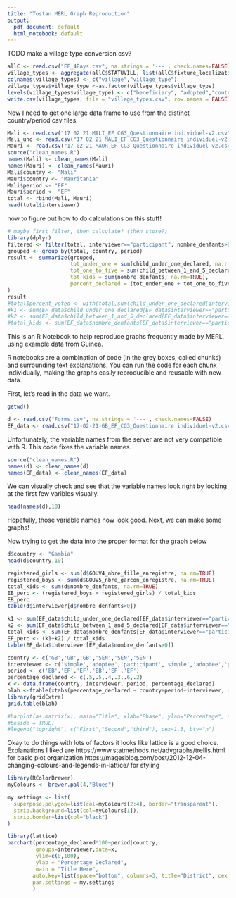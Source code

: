 ```yaml
---
title: "Tostan MERL Graph Reproduction"
output:
  pdf_document: default
  html_notebook: default
---
```


TODO
make a village type conversion csv?
```r
allC <- read.csv("EF_4Pays.csv", na.strings = '---', check.names=FALSE)
village_types <- aggregate(allC$STATUVILL, list(allC$fixture_localization.village), mean)
colnames(village_types) <- c("village","village_type")
village_types$village_type <-as.factor(village_types$village_type)
levels(village_types$village_type) <- c("beneficiary", "adopted","control")
write.csv(village_types, file = "village_types.csv", row.names = FALSE)
```
Now I need to get one large data frame to use from the distinct country/period csv files.
```r
Mali <- read.csv("17 02 21 MALI_EF CG3_Questionnaire individuel-v2.csv", na.strings = '---', check.names=FALSE)
Mali_unc <- read.csv("17 02 21 MALI_EF CG3_Questionnaire individuel-v2.csv", na.strings = '---', check.names=FALSE)
Mauri <- read.csv("17 02 21 MAUR_EF CG3_Questionnaire individuel-v2.csv", na.strings = '---', check.names=FALSE)
source("clean_names.R")
names(Mali) <- clean_names(Mali)
names(Mauri) <- clean_names(Mauri)
Mali$country <- "Mali"
Mauri$country <- "Mauritania"
Mali$period <- "EF"
Mauri$period <- "EF"
total <- rbind(Mali, Mauri)
head(total$interviewer)
```

now to figure out how to do calculations on this stuff!
```r
# maybe first filter, then calculate? (then store?)
library(dplyr)
filtered <- filter(total, interviewer=="participant", nombre_denfants>0) # same as total[interviewer==participant & nombre_denfants > 0]
grouped <- group_by(total, country, period)
result <- summarize(grouped,
                    tot_under_one = sum(child_under_one_declared, na.rm=TRUE),
                    tot_one_to_five = sum(child_between_1_and_5_declared, na.rm=TRUE),
                    tot_kids = sum(nombre_denfants, na.rm=TRUE),
                    percent_declared = (tot_under_one + tot_one_to_five) / tot_kids
)
result      
#total$percent_voted <- with(total,sum(child_under_one_declared[interviewer=="participant"], na.rm=TRUE))
#k1 <- sum(EF_data$child_under_one_declared[EF_data$interviewer=="participant"], na.rm=TRUE)
#k2 <- sum(EF_data$child_between_1_and_5_declared[EF_data$interviewer=="participant"], na.rm=TRUE)
#total_kids <- sum(EF_data$nombre_denfants[EF_data$interviewer=="participant"], na.rm=TRUE)
```

This is an R Notebook to help reproduce graphs frequently made by MERL, using example data from Guinea.

R notebooks are a combination of code (in the grey boxes, called chunks) and surrounding text explanations. You can run the code for each chunk individually, making the graphs easily reproducible and reusable with new data.

First, let's read in the data we want.
```r
getwd()
```

```r
d <- read.csv("Forms.csv", na.strings = '---', check.names=FALSE)
EF_data <- read.csv("17-02-21-GB_EF_CG3_Questionnaire individuel-v2.csv", na.strings = '---', check.names=FALSE)
```

Unfortunately, the variable names from the server are not very compatible with R. This code fixes the variable names.
```r
source("clean_names.R")
names(d) <- clean_names(d)
names(EF_data) <- clean_names(EF_data)
```

We can visually check and see that the variable names look right by looking at the first few varibles visually.
```r
head(names(d),10)
```

Hopefully, those variable names now look good. Next, we can make some graphs!

Now trying to get the data into the proper format for the graph below
```r
d$country <- "Gambia"
head(d$country,10)
```

```r
registered_girls <- sum(d$GOUV4_nbre_fille_enregistre, na.rm=TRUE)
registered_boys <- sum(d$GOUV5_nbre_garcon_enregistre, na.rm=TRUE)
total_kids <- sum(d$nombre_denfants, na.rm=TRUE)
EB_perc <- (registered_boys + registered_girls) / total_kids
EB_perc
table(d$interviewer[d$nombre_denfants>0])
```
```r
k1 <- sum(EF_data$child_under_one_declared[EF_data$interviewer=="participant"], na.rm=TRUE)
k2 <- sum(EF_data$child_between_1_and_5_declared[EF_data$interviewer=="participant"], na.rm=TRUE)
total_kids <- sum(EF_data$nombre_denfants[EF_data$interviewer=="participant"], na.rm=TRUE)
EF_perc <- (k1+k2) / total_kids
table(EF_data$interviewer[EF_data$nombre_denfants>0])
```
```r
country <- c('GB','GB','GB','SEN','SEN','SEN')
interviewer <- c('simple','adoptee','participant','simple','adoptee','participant')
period <- c('EB','EF','EF','EB','EF','EF')
percentage_declared <- c(.5,.5,.4,.3,.6,.2)
x <- data.frame(country, interviewer, period, percentage_declared)
blah <-ftable(xtabs(percentage_declared ~ country+period+interviewer, data = x))
library(gridExtra)
grid.table(blah)
```

```r
#barplot(as.matrix(x), main="Title", xlab="Phase", ylab="Percentage", names.arg=c("EB","EF","EF"),
#beside = TRUE)
#legend("topright", c("First","Second","third"), cex=1.3, bty="n")
```
Okay to do things with lots of factors it looks like lattice is a good choice. Explanations I liked are
https://www.statmethods.net/advgraphs/trellis.html for basic plot organization
https://magesblog.com/post/2012-12-04-changing-colours-and-legends-in-lattice/ for styling

```r
library(RColorBrewer)
myColours <- brewer.pal(4,"Blues")

my.settings <- list(
  superpose.polygon=list(col=myColours[2:4], border="transparent"),
  strip.background=list(col=myColours[1]),
  strip.border=list(col="black")
)

library(lattice) 
barchart(percentage_declared*100~period|country,
         groups=interviewer,data=x,
         ylim=c(0,100),
         ylab = "Percentage Declared",
         main = "Title Here",
        auto.key=list(space="bottom", columns=3, title="District", cex.title=1),
        par.settings = my.settings
        )
```


